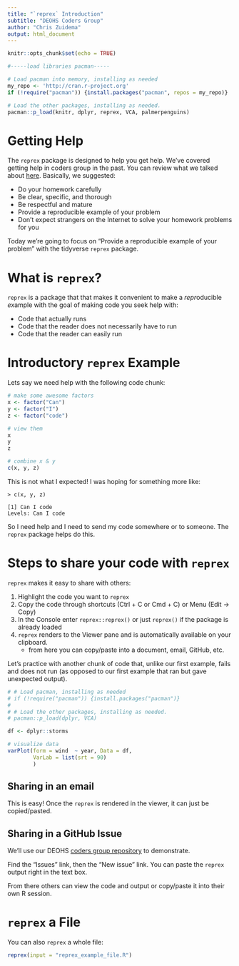 ```yaml
---
title: "`reprex` Introduction"
subtitle: "DEOHS Coders Group"
author: "Chris Zuidema"
output: html_document
---
```


```r
knitr::opts_chunk$set(echo = TRUE)
```


```r
#-----load libraries pacman-----

# Load pacman into memory, installing as needed
my_repo <- 'http://cran.r-project.org'
if (!require("pacman")) {install.packages("pacman", repos = my_repo)}

# Load the other packages, installing as needed.
pacman::p_load(knitr, dplyr, reprex, VCA, palmerpenguins)

```


# Getting Help

The `reprex` package is designed to help you get help. We've covered getting
help in coders group in the past. You can review what we talked about
[here](https://github.com/deohs/r_onramp/blob/master/r_resources_and_getting_help.md#how-to-ask-for-help).
Basically, we suggested:

  * Do your homework carefully
  * Be clear, specific, and thorough
  * Be respectful and mature
  * Provide a reproducible example of your problem
  * Don't expect strangers on the Internet to solve your homework problems for you

Today we're going to focus on "Provide a reproducible example of your problem"
with the tidyverse `reprex` package.


# What is `reprex`?

`reprex` is a package that that makes it convenient to make a *repr*oducible
*ex*ample with the goal of making code you seek help with:

  * Code that actually runs
  * Code that the reader does not necessarily have to run
  * Code that the reader can easily run


# Introductory `reprex` Example

Lets say we need help with the following code chunk:

```r

# make some awesome factors
x <- factor("Can")
y <- factor("I")
z <- factor("code")

# view them
x
y
z

# combine x & y
c(x, y, z)

```

This is not what I expected! I was hoping for something more like: 

``` 
> c(x, y, z)

[1] Can I code
Levels: Can I code

```

So I need help and I need to send my code somewhere or to someone. The `reprex`
package helps do this.


# Steps to share your code with `reprex`

`reprex` makes it easy to share with others: 

  1. Highlight the code you want to `reprex` 
  2. Copy the code through shortcuts (Ctrl + C or Cmd + C) or Menu (Edit -> Copy)
  3. In the Console enter `reprex::reprex()` or just `reprex()` if the package
     is already loaded 
  4. `reprex` renders to the Viewer pane and is automatically available on your 
     clipboard. 
      * from here you can copy/paste into a document, email, GitHub, etc.


Let's practice with another chunk of code that, unlike our first example, fails
and does not run (as opposed to our first example that ran but gave unexpected
output).

```r

# # Load pacman, installing as needed
# if (!require("pacman")) {install.packages("pacman")}
# 
# # Load the other packages, installing as needed.
# pacman::p_load(dplyr, VCA)

df <- dplyr::storms

# visualize data
varPlot(form = wind  ~ year, Data = df, 
        VarLab = list(srt = 90) 
        )

```


## Sharing in an email

This is easy! Once the `reprex` is rendered in the viewer, it can just be
copied/pasted.


## Sharing in a GitHub Issue

We'll use our DEOHS [coders group repository](https://github.com/deohs/coders)
to demonstrate.

Find the "Issues" link, then the "New issue" link. You can paste the `reprex`
output right in the text box.

From there others can view the code and output or copy/paste it into their own R
session.


# `reprex` a File

You can also `reprex` a whole file:

```r

reprex(input = "reprex_example_file.R")

```

